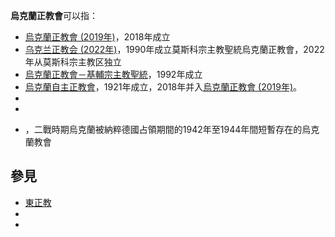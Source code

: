 '''烏克蘭正教會'''可以指：
*[[烏克蘭正教會_(2019年)|烏克蘭正教會 (2019年)]]，2018年成立
*[[乌克兰正教会_(2022年)|乌克兰正教会 (2022年)]]，1990年成立莫斯科宗主教聖統烏克蘭正教會，2022年从莫斯科宗主教区独立
*[[烏克蘭正教會－基輔宗主教聖統|烏克蘭正教會－基輔宗主教聖統]]，1992年成立
*[[烏克蘭自主正教會|烏克蘭自主正教會]]，1921年成立，2018年并入[[烏克蘭正教會_(2019年)|烏克蘭正教會 (2019年)]]。
*{{le|加拿大烏克蘭禮正教會|Ukrainian Orthodox Church of Canada}}
*{{le|美國烏克蘭禮正教會|Ukrainian Orthodox Church of the USA}}
*{{le|烏克蘭自治正教會|Ukrainian Autonomous Orthodox Church}}，二戰時期烏克蘭被納粹德國占領期間的1942年至1944年間短暫存在的烏克蘭教會

== 參見 ==
*[[東正教|東正教]]
*{{le|烏克蘭基督教歷史|History of Christianity in Ukraine}}
*{{le|烏克蘭都主教和牧首列表|List of Metropolitans and Patriarchs of Ukraine}}

{{disambig|Cat=六字组织机构消歧义}}